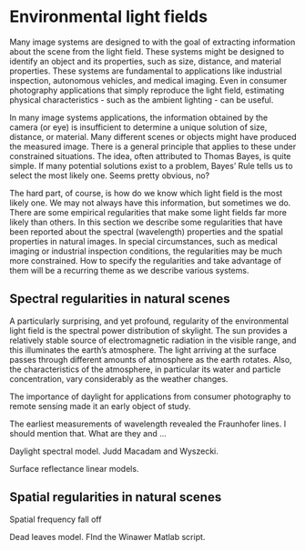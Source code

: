 # Environmental light fields {#sec-lightfield-properties}
Many image systems are designed to with the goal of extracting information about the scene from the light field. These systems might be designed to identify an object and its properties, such as size, distance, and material properties. These systems are fundamental to applications like industrial inspection, autonomous vehicles, and medical imaging. Even in consumer photography applications that simply reproduce the light field, estimating physical characteristics - such as the ambient lighting - can be useful.

In many image systems applications, the information obtained by the camera (or eye) is insufficient to determine a unique solution of size, distance, or material. Many different scenes or objects might have produced the measured image. There is a general principle that applies to these under constrained situations. The idea, often attributed to Thomas Bayes, is quite simple. If many potential solutions exist to a problem, Bayes' Rule tells us to select the most likely one.  Seems pretty obvious, no?

The hard part, of course, is how do we know which light field is the most likely one.  We may not always have this information, but sometimes we do.  There are some empirical regularities  that make some light fields far more likely than others. In this section we describe some regularities that have been reported about the spectral (wavelength) properties and the spatial properties in natural images. In special circumstances, such as medical imaging or industrial inspection conditions, the regularities may be much more constrained. How to specify the regularities and take advantage of them will be a recurring theme as we describe various systems.

## Spectral regularities in natural scenes
A particularly surprising, and yet profound, regularity of the environmental light field is the spectral power distribution of skylight. The sun provides a relatively stable source of electromagnetic radiation in the visible range, and this illuminates the earth's atmosphere. The light arriving at the surface passes through different amounts of atmosphere as the earth rotates. Also, the characteristics of the atmosphere, in particular its water and particle concentration, vary considerably as the weather changes.

The importance of daylight for applications from consumer photography to remote sensing made it an early object of study.

The earliest measurements of wavelength revealed the Fraunhofer lines. I should mention that. What are they and ...

Daylight spectral model. Judd Macadam and Wyszecki.

Surface reflectance linear models.

<!--# Moonlight regularities.  Used for space travel.https://chatgpt.com/share/67410dd0-ff54-8002-9b73-65294a849fe6  “The Potential of Moonlight Remote Sensing: A Systematic Assessment” explores the potential of using moonlight in remote sensing for nighttime Earth observation. The study uses data from VIIRS, the ISS, and UAV systems to evaluate moonlight’s capabilities.“Simulation Study of the Lunar Spectral Irradiances and the Earth-Based Moon Observation Geometry” focuses on modeling the spectral irradiance of moonlight using the Hapke model and its applications in satellite radiometric calibration.-->

## Spatial regularities in natural scenes

Spatial frequency fall off

Dead leaves model. FInd the Winawer Matlab script.